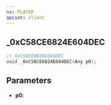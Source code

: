 ```yaml
---
ns: PLAYER
apiset: client
---
```

## _0xC58CE6824E604DEC

```c
// 0xC58CE6824E604DEC
void _0xC58CE6824E604DEC(Any p0);
```


## Parameters
* **p0**: